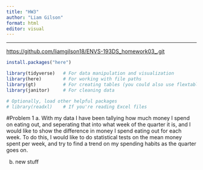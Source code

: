 ```yaml
---
title: "HW3"
author: "Liam Gilson"
format: html
editor: visual
---
```


---

<https://github.com/liamgilson18/ENVS-193DS_homework03_.git>

```r
install.packages("here")
```

```r
library(tidyverse)   # For data manipulation and visualization
library(here)        # For working with file paths
library(gt)          # For creating tables (you could also use flextable instead)
library(janitor)     # For cleaning data

# Optionally, load other helpful packages
# library(readxl)    # If you're reading Excel files
```

#Problem 1 a. With my data I have been tallying how much money I spend on eating out, and seperating that into what week of the quarter it is, and I would like to show the difference in money I spend eating out for each week. To do this, I would like to do statistical tests on the mean money spent per week, and try to find a trend on my spending habits as the quarter goes on.

b.  new stuff
